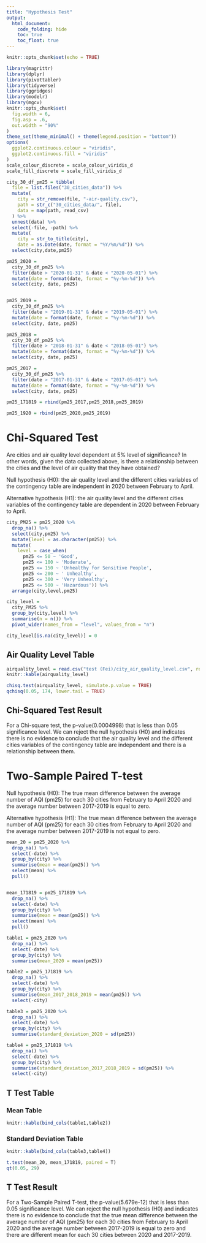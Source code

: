 ```yaml
---
title: "Hypothesis Test"
output: 
  html_document:
    code_folding: hide
    toc: true
    toc_float: true
---
```



```r
knitr::opts_chunk$set(echo = TRUE)

library(magrittr)
library(dplyr)
library(pivottabler)
library(tidyverse)
library(ggridges)
library(modelr)
library(mgcv)
knitr::opts_chunk$set(
  fig.width = 6,
  fig.asp = .6,
  out.width = "90%"
)
theme_set(theme_minimal() + theme(legend.position = "bottom"))
options(
  ggplot2.continuous.colour = "viridis",
  ggplot2.continuous.fill = "viridis"
)
scale_colour_discrete = scale_colour_viridis_d
scale_fill_discrete = scale_fill_viridis_d

city_30_df_pm25 = tibble(
  file = list.files("30_cities_data")) %>% 
  mutate(
    city = str_remove(file, "-air-quality.csv"),
    path = str_c("30_cities_data/", file),
    data = map(path, read_csv)
  ) %>% 
  unnest(data) %>% 
  select(-file, -path) %>% 
  mutate(
    city = str_to_title(city),
    date = as.Date(date, format = "%Y/%m/%d")) %>% 
  select(city,date,pm25)

pm25_2020 = 
  city_30_df_pm25 %>% 
  filter(date > "2020-01-31" & date < "2020-05-01") %>% 
  mutate(date = format(date, format = "%y-%m-%d")) %>% 
  select(city, date, pm25)


pm25_2019 = 
  city_30_df_pm25 %>% 
  filter(date > "2019-01-31" & date < "2019-05-01") %>% 
  mutate(date = format(date, format = "%y-%m-%d")) %>% 
  select(city, date, pm25)

pm25_2018 = 
  city_30_df_pm25 %>% 
  filter(date > "2018-01-31" & date < "2018-05-01") %>% 
  mutate(date = format(date, format = "%y-%m-%d")) %>% 
  select(city, date, pm25)

pm25_2017 = 
  city_30_df_pm25 %>% 
  filter(date > "2017-01-31" & date < "2017-05-01") %>% 
  mutate(date = format(date, format = "%y-%m-%d")) %>% 
  select(city, date, pm25)

pm25_171819 = rbind(pm25_2017,pm25_2018,pm25_2019)

pm25_1920 = rbind(pm25_2020,pm25_2019)
```


# Chi-Squared Test

Are cities and air quality level dependent at 5% level of significance? In other words, given the data collected above, is there a relationship between the cities and the level of air quality that they have obtained?

Null hypothesis (H0): the air quality level and the different cities variables of the contingency table are independent in 2020 between February to April.

Alternative hypothesis (H1): the air quality level and the different cities variables of the contingency table are dependent in 2020 between February to April.
```r
city_PM25 = pm25_2020 %>%
  drop_na() %>%
  select(city,pm25) %>%
  mutate(level = as.character(pm25)) %>%
  mutate(
    level = case_when(
      pm25 <= 50 ~ 'Good',
      pm25 <= 100 ~ 'Moderate',
      pm25 <= 150 ~ 'Unhealthy for Sensitive People',
      pm25 <= 200 ~ ' Unhealthy',
      pm25 <= 300 ~ 'Very Unhealthy',
      pm25 <= 500 ~ 'Hazardous')) %>%
  arrange(city,level,pm25)

city_level =
  city_PM25 %>%
  group_by(city,level) %>%
  summarise(n = n()) %>%
  pivot_wider(names_from = "level", values_from = "n")

city_level[is.na(city_level)] = 0 

```
## Air Quality Level Table
```r
airquality_level = read.csv("test (Fei)/city_air_quality_level.csv", row.names = 1 )
knitr::kable(airquality_level)

chisq.test(airquality_level, simulate.p.value = TRUE)
qchisq(0.05, 174, lower.tail = TRUE) 
```
## Chi-Squared Test Result
For a Chi-square test, the p-value(0.0004998) that is less than 0.05 significance level. We can reject the null hypothesis (H0) and indicates there is no evidence to conclude that the air quality level and the different cities variables of the contingency table are independent and there is a relationship between them. 

# Two-Sample Paired T-test

Null hypothesis (H0): The true mean difference between the average number of AQI (pm25) for each 30 cities from February to April 2020 and the average number between 2017-2019 is equal to zero.

Alternative hypothesis (H1):  The true mean difference between the average number of AQI (pm25) for each 30 cities from February to April 2020 and the average number between 2017-2019 is not equal to zero.
```r
mean_20 = pm25_2020 %>%
  drop_na() %>% 
  select(-date) %>%
  group_by(city) %>%
  summarise(mean = mean(pm25)) %>%
  select(mean) %>%
  pull()


mean_171819 = pm25_171819 %>%
  drop_na() %>% 
  select(-date) %>%
  group_by(city) %>%
  summarise(mean = mean(pm25)) %>%
  select(mean) %>%
  pull()

table1 = pm25_2020 %>%
  drop_na() %>% 
  select(-date) %>%
  group_by(city) %>%
  summarise(mean_2020 = mean(pm25))

table2 = pm25_171819 %>%
  drop_na() %>% 
  select(-date) %>%
  group_by(city) %>%
  summarise(mean_2017_2018_2019 = mean(pm25)) %>%
  select(-city) 

table3 = pm25_2020 %>%
  drop_na() %>% 
  select(-date) %>%
  group_by(city) %>%
  summarise(standard_deviation_2020 = sd(pm25))

table4 = pm25_171819 %>%
  drop_na() %>% 
  select(-date) %>%
  group_by(city) %>%
  summarise(standard_deviation_2017_2018_2019 = sd(pm25)) %>%
  select(-city) 
```
## T Test Table
### Mean Table
```r
knitr::kable(bind_cols(table1,table2))
```
### Standard Deviation Table
```r
knitr::kable(bind_cols(table3,table4))
```
```r
t.test(mean_20, mean_171819, paired = T)
qt(0.05, 29)
```

## T Test Result
For a Two-Sample Paired T-test, the p-value(5.679e-12) that is less than 0.05 significance level. We can reject the null hypothesis (H0) and indicates there is no evidence to conclude that the true mean difference between the average number of AQI (pm25) for each 30 cities from February to April 2020 and the average number between 2017-2019 is equal to zero and there are different mean for each 30 cities between 2020 and 2017-2019.
